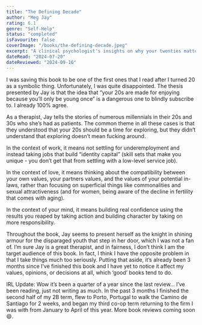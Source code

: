 ```yaml
---
title: "The Defining Decade"
author: "Meg Jay"
rating: 6.1
genre: "Self-Help"
status: "completed"
isFavourite: false
coverImage: "/books/the-defining-decade.jpeg"
excerpt: "A clinical psychologist's insights on why your twenties matter and how to make the most of this crucial decade."
dateRead: "2024-07-20"
dateReviewed: "2024-09-16"
---
```


I was saving this book to be one of the first ones that I read after I turned 20 as a symbolic thing. Unfortunately, I was quite disappointed. The thesis presented by Jay is that the idea that “your 20s are made for enjoying because you’ll only be young once” is a dangerous one to blindly subscribe to. I already 100% agree.

As a therapist, Jay tells the stories of numerous millennials in their 20s and 30s who she’s had as patients. The common theme in all these cases is that they understood that your 20s should be a time for exploring, but they didn’t understand that exploring doesn’t mean fucking around. 

In the context of work, it means not settling for underemployment and instead taking jobs that build “identity capital” (skill sets that make you unique - you don’t get that from settling with a low-level service job).

In the context of love, it means thinking about the compatibility between your own values, your partners values, and the values of your potential in-laws, rather than focusing on superficial things like commonalities and sexual attractiveness (and for women, being aware of the decline in fertility that comes with aging).

In the context of your mind, it means building real confidence using the results you reaped by taking action and building character by taking on more responsibility. 

Throughout the book, Jay seems to present herself as the knight in shining armour for the disparaged youth that step in her door, which I was not a fan of. I’m sure Jay is a great therapist, and in fairness, I don’t think I am the target audience of this book. In fact, I think I have the opposite problem in that I take things much too seriously. Putting that aside, it’s already been 3 months since I’ve finished this book and I have yet to notice it affect my values, opinions, or decisions at all, which ‘good’ books tend to do. 

IRL Update: Wow it’s been a quarter of a year since the last review… I’ve been reading, just not writing as much. In the past 3 months I finished the second half of my 2B term, flew to Porto, Portugal to walk the Camino de Santiago for 2 weeks, and began my third co-op term returning to the firm I was with from January to April of this year. More book reviews coming soon 😄.